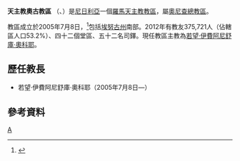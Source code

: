 {{Infobox Roman Catholic diocese
|Roman Catholic Diocese of = 天主教奧古教區
|Latin name of diocese = Dioecesis Auguensis
|image =
|caption =
|location = [[尼日利亞|尼日利亞]]
|territory =埃努古州南部
|population =375,721
|rite = 拉丁禮
|patron = 
|province = 奧尼查
|established = 2005年
|cathedral = 聖彌額爾主教座堂
|co-cathedral =
|leadership = 主教
|website = 
|教宗 =
|metropolitan =
|ordinary =若望‧伊費阿尼舒庫‧奧科耶
|coadjutor bishop =
|auxiliary =
}}

'''天主教奧古教區''' （{{lang-la|Dioecesis Auguensis}}、{{lang-en|Diocese of Awgu}}）是[[尼日利亞|尼日利亞]]一個[[羅馬天主教|羅馬天主教]][[教區|教區]]，屬[[天主教奧尼查總教區|奧尼查總教區]]。

教區成立於2005年7月8日，<ref>{{Cite web |url=http://www.vatican.va/holy_father/benedict_xvi/apost_constitutions/documents/hf_ben-xvi_apc_20050708_auguensis_lt.html |title=成立教區的宗座憲令 |access-date=2014-03-03 |archive-date=2013-11-01 |archive-url=https://web.archive.org/web/20131101200920/http://www.vatican.va/holy_father/benedict_xvi/apost_constitutions/documents/hf_ben-xvi_apc_20050708_auguensis_lt.html |dead-url=no }}</ref>包括[[埃努古州|埃努古州]]南部。2012年有教友375,721人（佔轄區人口53.2%）、四十二個堂區、五十二名司鐸。現任教區主教為[[若望‧伊費阿尼舒庫‧奧科耶|若望‧伊費阿尼舒庫‧奧科耶]]。
==歷任教長==
*若望‧伊費阿尼舒庫‧奧科耶（2005年7月8日—）
==參考資料==

{{reflist}}
{{尼日利亞天主教教區}}
[[Category:尼日利亞天主教教區|A]]
